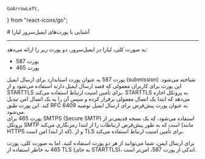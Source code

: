     GoArrowLeft,
} from "react-icons/go";


<Layout>
<Head>
<title>مستندات پورت‌های ایمیل سرور - لیارا</title>
<meta property="og:title" content="مستندات خدمات رایانش ابری لیارا" />
<meta property="og:description" content="مستندات آشنایی با پورت‌های ایمیل‌سرور لیارا"  />
</Head>
# آشنایی با پورت‌های ایمیل‌سرور لیارا
<hr className="mb-2" />

به صورت کلی، لیارا در ایمیل‌سرور، دو پورت زیر را ارائه می‌دهد:

<ul>
    <li>پورت 587</li>
    <li>پورت 465</li>

</ul>

<Section id="best-plan" title="پورت 587" />
پورت 587 به عنوان پورت استاندارد برای ارسال ایمیل (submission) شناخته می‌شود. این پورت برای کاربران معمولی که قصد ارسال ایمیل دارند استفاده می‌شود و از STARTTLS برای تأمین امنیت ارتباط استفاده می‌کند.
 STARTTLS به پروتکل اجازه می‌دهد که ابتدا یک اتصال معمولی برقرار کرده و سپس آن را به یک اتصال امن تبدیل کند. این پورت طبق RFC 6409 به عنوان پورت پیش‌فرض برای ارسال ایمیل توصیه می‌شود.

<Section id="best-plan" title="پورت 465" />
پورت 465 برای SMTPS (Secure SMTP) استفاده می‌شود، که یک نسخه قدیمی‌تر از پروتکل SMTP است که به طور پیش‌فرض ارتباطات را از ابتدا رمزنگاری می‌کند (مانند HTTPS که از ابتدا امن است). 
و از TLS برای تأمین امنیت ارتباط استفاده می‌کند.
<div className="h-2" />
<Alert variant="success">
<p>
برای ارسال ایمن، شما می‌توانید از هر دو پورت استفاده کنید. اما به صورت کلی، پورت 465 به خاطر استفاده از TLS (به جای STARTTLS)، اندکی از پورت 587، امن‌تر است.
</p>
</Alert>



</Layout>